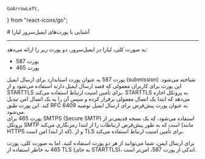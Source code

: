     GoArrowLeft,
} from "react-icons/go";


<Layout>
<Head>
<title>مستندات پورت‌های ایمیل سرور - لیارا</title>
<meta property="og:title" content="مستندات خدمات رایانش ابری لیارا" />
<meta property="og:description" content="مستندات آشنایی با پورت‌های ایمیل‌سرور لیارا"  />
</Head>
# آشنایی با پورت‌های ایمیل‌سرور لیارا
<hr className="mb-2" />

به صورت کلی، لیارا در ایمیل‌سرور، دو پورت زیر را ارائه می‌دهد:

<ul>
    <li>پورت 587</li>
    <li>پورت 465</li>

</ul>

<Section id="best-plan" title="پورت 587" />
پورت 587 به عنوان پورت استاندارد برای ارسال ایمیل (submission) شناخته می‌شود. این پورت برای کاربران معمولی که قصد ارسال ایمیل دارند استفاده می‌شود و از STARTTLS برای تأمین امنیت ارتباط استفاده می‌کند.
 STARTTLS به پروتکل اجازه می‌دهد که ابتدا یک اتصال معمولی برقرار کرده و سپس آن را به یک اتصال امن تبدیل کند. این پورت طبق RFC 6409 به عنوان پورت پیش‌فرض برای ارسال ایمیل توصیه می‌شود.

<Section id="best-plan" title="پورت 465" />
پورت 465 برای SMTPS (Secure SMTP) استفاده می‌شود، که یک نسخه قدیمی‌تر از پروتکل SMTP است که به طور پیش‌فرض ارتباطات را از ابتدا رمزنگاری می‌کند (مانند HTTPS که از ابتدا امن است). 
و از TLS برای تأمین امنیت ارتباط استفاده می‌کند.
<div className="h-2" />
<Alert variant="success">
<p>
برای ارسال ایمن، شما می‌توانید از هر دو پورت استفاده کنید. اما به صورت کلی، پورت 465 به خاطر استفاده از TLS (به جای STARTTLS)، اندکی از پورت 587، امن‌تر است.
</p>
</Alert>



</Layout>